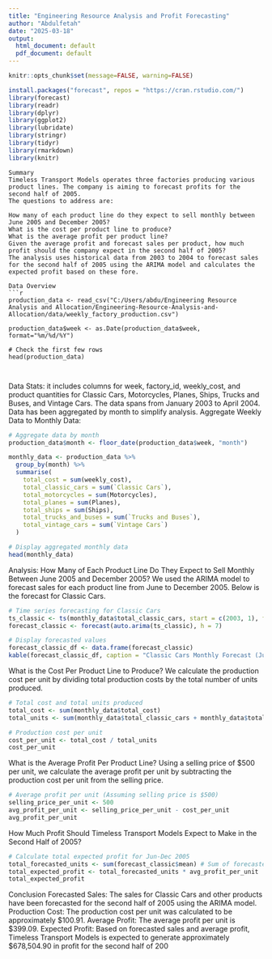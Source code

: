 ```yaml
---
title: "Engineering Resource Analysis and Profit Forecasting"
author: "Abdulfetah"
date: "2025-03-18"
output:
  html_document: default
  pdf_document: default
---
```


```r
knitr::opts_chunk$set(message=FALSE, warning=FALSE)
```

```r

install.packages("forecast", repos = "https://cran.rstudio.com/")  
library(forecast) 
library(readr)
library(dplyr)
library(ggplot2)
library(lubridate)
library(stringr)
library(tidyr)
library(rmarkdown)
library(knitr)


```
```
Summary
Timeless Transport Models operates three factories producing various product lines. The company is aiming to forecast profits for the second half of 2005. 
The questions to address are:

How many of each product line do they expect to sell monthly between June 2005 and December 2005?
What is the cost per product line to produce?
What is the average profit per product line?
Given the average profit and forecast sales per product, how much profit should the company expect in the second half of 2005?
The analysis uses historical data from 2003 to 2004 to forecast sales for the second half of 2005 using the ARIMA model and calculates the expected profit based on these fore.

Data Overview
```r
production_data <- read_csv("C:/Users/abdu/Engineering Resource Analysis and Allocation/Engineering-Resource-Analysis-and-Allocation/data/weekly_factory_production.csv")

production_data$week <- as.Date(production_data$week, format="%m/%d/%Y")

# Check the first few rows
head(production_data)



```
Data Stats: it includes columns for week, factory_id, weekly_cost, and product quantities for Classic Cars, Motorcycles, Planes, Ships, Trucks and Buses, and Vintage Cars.
The data spans from January 2003 to April 2004.
Data has been aggregated by month to simplify analysis.
Aggregate Weekly Data to Monthly Data:


```r
# Aggregate data by month
production_data$month <- floor_date(production_data$week, "month")

monthly_data <- production_data %>%
  group_by(month) %>%
  summarise(
    total_cost = sum(weekly_cost),
    total_classic_cars = sum(`Classic Cars`),
    total_motorcycles = sum(Motorcycles),
    total_planes = sum(Planes),
    total_ships = sum(Ships),
    total_trucks_and_buses = sum(`Trucks and Buses`),
    total_vintage_cars = sum(`Vintage Cars`)
  )

# Display aggregated monthly data
head(monthly_data)

```
Analysis:
How Many of Each Product Line Do They Expect to Sell Monthly Between June 2005 and December 2005?
We used the ARIMA model to forecast sales for each product line from June to December 2005. Below is the forecast for Classic Cars.

```r

# Time series forecasting for Classic Cars
ts_classic <- ts(monthly_data$total_classic_cars, start = c(2003, 1), frequency = 12)
forecast_classic <- forecast(auto.arima(ts_classic), h = 7)

# Display forecasted values
forecast_classic_df <- data.frame(forecast_classic)
kable(forecast_classic_df, caption = "Classic Cars Monthly Forecast (Jun-Dec 2005)")

```

What is the Cost Per Product Line to Produce?
We calculate the production cost per unit by dividing total production costs by the total number of units produced.
```r
# Total cost and total units produced
total_cost <- sum(monthly_data$total_cost)
total_units <- sum(monthly_data$total_classic_cars + monthly_data$total_motorcycles + monthly_data$total_planes + monthly_data$total_ships)

# Production cost per unit
cost_per_unit <- total_cost / total_units
cost_per_unit

```
What is the Average Profit Per Product Line?
Using a selling price of $500 per unit, we calculate the average profit per unit by subtracting the production cost per unit from the selling price.
```r
# Average profit per unit (Assuming selling price is $500)
selling_price_per_unit <- 500
avg_profit_per_unit <- selling_price_per_unit - cost_per_unit
avg_profit_per_unit

```
How Much Profit Should Timeless Transport Models Expect to Make in the Second Half of 2005?

```r
# Calculate total expected profit for Jun-Dec 2005
total_forecasted_units <- sum(forecast_classic$mean) # Sum of forecasted units for Classic Cars
total_expected_profit <- total_forecasted_units * avg_profit_per_unit
total_expected_profit


```


Conclusion
Forecasted Sales: The sales for Classic Cars and other products have been forecasted for the second half of 2005 using the ARIMA model.
Production Cost: The production cost per unit was calculated to be approximately $100.91.
Average Profit: The average profit per unit is $399.09.
Expected Profit: Based on forecasted sales and average profit, Timeless Transport Models is expected to generate approximately $678,504.90 in profit for the second half of 200



```r
```
